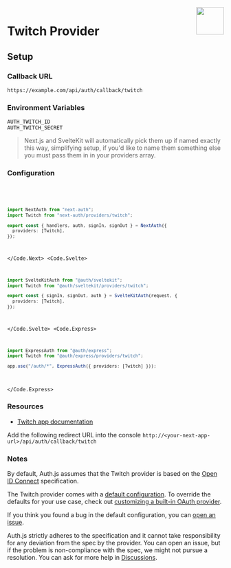 
<img align="right" src="/img/providers/twitch.svg" height="64" width="64" />

# Twitch Provider

## Setup

### Callback URL

```
https://example.com/api/auth/callback/twitch
```

### Environment Variables

```
AUTH_TWITCH_ID
AUTH_TWITCH_SECRET
```

> Next.js and SvelteKit will automatically pick them up if named exactly this way, simplifying
> setup, if you'd like to name them something else you must pass them in in your providers array.

### Configuration

<Code>
  <Code.Next>

```ts filename="/auth.ts"
import NextAuth from "next-auth";
import Twitch from "next-auth/providers/twitch";

export const { handlers, auth, signIn, signOut } = NextAuth({
  providers: [Twitch],
});
```

  </Code.Next>
  <Code.Svelte>

```ts filename="/auth.ts"
import SvelteKitAuth from "@auth/sveltekit";
import Twitch from "@auth/sveltekit/providers/twitch";

export const { signIn, signOut, auth } = SvelteKitAuth(request, {
  providers: [Twitch],
});
```

  </Code.Svelte>
  <Code.Express>

```ts filename="/src/app.ts"
import ExpressAuth from "@auth/express";
import Twitch from "@auth/express/providers/twitch";

app.use("/auth/*", ExpressAuth({ providers: [Twitch] }));
```

  </Code.Express>
</Code>

### Resources

- [Twitch app documentation](https://dev.twitch.tv/console/apps)

Add the following redirect URL into the console `http://<your-next-app-url>/api/auth/callback/twitch`

### Notes

By default, Auth.js assumes that the Twitch provider is
based on the [Open ID Connect](https://openid.net/specs/openid-connect-core-1_0.html) specification.

<Callout>

The Twitch provider comes with a [default configuration](https://github.com/nextauthjs/next-auth/blob/main/packages/core/src/providers/twitch.ts).
To override the defaults for your use case, check out [customizing a built-in OAuth provider](https://authjs.dev/guides/providers/custom-provider#override-default-options).

</Callout>

If you think you found a bug in the default configuration, you can [open an issue](https://authjs.dev/new/provider-issue).

Auth.js strictly adheres to the specification and it cannot take responsibility for any deviation from
the spec by the provider. You can open an issue, but if the problem is non-compliance with the spec,
we might not pursue a resolution. You can ask for more help in [Discussions](https://authjs.dev/new/github-discussions).
